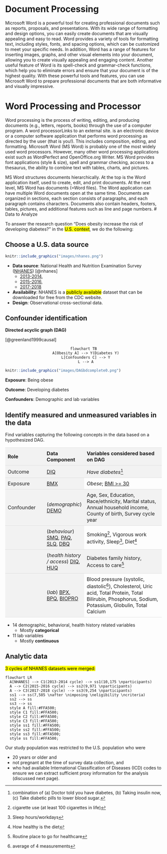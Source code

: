 # Document Processing

Microsoft Word is a powerful tool for creating professional documents such as reports, proposals, and presentations. With its wide range of formatting and design options, you can easily create documents that are visually appealing and easy to read. Word provides a variety of tools for formatting text, including styles, fonts, and spacing options, which can be customized to meet your specific needs. In addition, Word has a range of features for inserting images, graphs, and other visual elements into your document, allowing you to create visually appealing and engaging content. Another useful feature of Word is its spell-check and grammar-check functions, which help you to eliminate errors and ensure that your document is of the highest quality. With these powerful tools and features, you can use Microsoft Word to prepare professional documents that are both informative and visually impressive.

# Word Processing and Processor
Word processing is the process of writing, editing, and producing documents (e.g., letters, reports, books) through the use of a computer program. A word processorLinks to an external site. is an electronic device or a computer software application that performs word processing as directed by the user (that is you!). This includes composition, editing, and formatting. Microsoft Word (MS Word) is probably one of the most widely used word processors. However, many other word processing applications exist such as WordPerfect and OpenOffice.org Writer. MS Word provides font applications (style & size), spell and grammar checking, access to a thesaurus, the ability to combine text with tables, charts, and pictures.

MS Word structures documents hierarchically. At the top is the Word application itself, used to create, edit, and print documents. At the next level, MS Word has documents (=Word files). The Word application can have multiple Word documents open at the same time. Documents are organized in sections, each section consists of paragraphs, and each paragraph contains characters. Documents also contain headers, footers, tables, pictures, and additional features such as line and page numbers.
# Data to Analyze

To answer the research question "Does obesity increase the risk of developing diabetes?" in the <mark>U.S. context</mark>, we do the following:

## Choose a U.S. data source

```{r fig.cap="", echo=FALSE, out.width="100%", out.height="auto"}
knitr::include_graphics("images/nhanes.png")
```

::: column-margin
-   **Data source**: National Health and Nutrition Examination Survey ([NHANES](https://wwwn.cdc.gov/nchs/nhanes/)) [@nhanes]
    -   [2013-2014](https://wwwn.cdc.gov/nchs/nhanes/continuousnhanes/default.aspx?BeginYear=2013),
    -   [2015-2016](https://wwwn.cdc.gov/nchs/nhanes/continuousnhanes/default.aspx?BeginYear=2015),
    -   [2017-2018](https://wwwn.cdc.gov/nchs/nhanes/continuousnhanes/default.aspx?BeginYear=2017)
-   **Availability**: NHANES is a <mark>publicly available</mark> dataset that can be downloaded for free from the CDC website.
-   **Design**: Observational cross-sectional data.
:::

## Confounder identification

**Directed acyclic graph (DAG)**

::: column-margin
[@greenland1999causal]
:::

::: {style="text-align:center"}
```{mermaid}
flowchart TB
  A[Obesity A] --> Y(Diabetes Y)
  L[Confounders C] --> Y
  L --> A
```
:::

```{r fig.cap="Hypothesized Directed acyclic graph drawn based on analyst's best understanding of the literature", echo=FALSE, out.width="100%", out.height="auto"}
knitr::include_graphics("images/DAGbdcomplete0.png")
```

::: column-margin
**Exposure**: Being obese
:::

::: column-margin
**Outcome**: Developing diabetes
:::

::: column-margin
**Confounders**: Demographic and lab variables
:::

## Identify measured and unmeasured variables in the data

Find variables capturing the following concepts in the data based on a hypothesized DAG.

```{=html}
<style>
  table {
    border-collapse: collapse;
    width: 100%;
  }
  
  th, td {
    padding: 8px;
    text-align: left;
    border-bottom: 1px solid #ddd;
  }

  tr:nth-child(odd) {
    background-color: #f2f2f2;
  }

  tr:nth-child(even) td:nth-child(1),
  tr:nth-child(even) td:nth-child(2) {
    background-color: #f2f2f2;
  }
  
  th {
    border-top: 1px solid #ddd;
    border-bottom: 1px solid #ddd;
  }
</style>
```
| Role       | Data Component                                                                                                                                                                                                                                                   | Variables considered based on DAG                                                                                                                             |
|------------------|------------------|------------------------------------|
| Outcome    | [DIQ](https://wwwn.cdc.gov/nchs/nhanes/2017-2018/DIQ_J.htm)                                                                                                                                                                                                      | *Have diabetes*[^data-1]                                                                                                                                      |
| Exposure   | [BMX](https://wwwn.cdc.gov/nchs/nhanes/2017-2018/BMX_J.htm)                                                                                                                                                                                                      | *Obese*; [BMI \>= 30](https://www.cdc.gov/obesity/basics/adult-defining.html)                                                                                 |
| Confounder | (*demographic*) [DEMO](https://wwwn.cdc.gov/nchs/nhanes/2017-2018/DEMO_J.htm)                                                                                                                                                                                    | Age, Sex, Education, Race/ethnicity, Marital status, Annual household income, County of birth, Survey cycle year                                              |
|            | (*behaviour*) [SMQ](https://wwwn.cdc.gov/Nchs/Nhanes/2017-2018/SMQ_J.htm), [PAQ](https://wwwn.cdc.gov/nchs/nhanes/2017-2018/PAQ_J.htm), [SLQ](https://wwwn.cdc.gov/Nchs/Nhanes/2017-2018/SLQ_J.htm), [DBQ](https://wwwn.cdc.gov/Nchs/Nhanes/2017-2018/DBQ_J.htm) | Smoking[^data-2], Vigorous work activity, Sleep[^data-3], Diet[^data-4]                                                                                       |
|            | (*health history / access*) [DIQ](https://wwwn.cdc.gov/nchs/nhanes/2017-2018/DIQ_J.htm), [HUQ](https://wwwn.cdc.gov/Nchs/Nhanes/2017-2018/HUQ_J.htm)                                                                                                             | Diabetes family history, Access to care[^data-5]                                                                                                              |
|            | (*lab*) [BPX](https://wwwn.cdc.gov/nchs/nhanes/2017-2018/BPX_J.htm), [BPQ](https://wwwn.cdc.gov/Nchs/Nhanes/2017-2018/BPQ_J.htm), [BIOPRO](https://wwwn.cdc.gov/nchs/nhanes/2017-2018/BIOPRO_J.htm)                                                              | Blood pressure (systolic, diastolic[^data-6]), Cholesterol, Uric acid, Total Protein, Total Bilirubin, Phosphorus, Sodium, Potassium, Globulin, Total Calcium |

[^data-1]: combination of (a) Doctor told you have diabetes, (b) Taking insulin now, (c) Take diabetic pills to lower blood sugar.

[^data-2]: cigarette use (at least 100 cigarettes in life)

[^data-3]: Sleep hours/workdays

[^data-4]: How healthy is the diet

[^data-5]: Routine place to go for healthcare

[^data-6]: average of 4 measurements

::: column-margin
-   14 demographic, behavioral, health history related variables
    -   Mostly **categorical**
-   11 lab variables
    -   Mostly **continuous**
:::

## Analytic data

<mark>3 cycles of NHANES datasets were merged:</mark>

```{mermaid}
flowchart LR
  A[NHANES] --> C1(2013-2014 cycle) --> ss1(10,175 \nparticipants)
  A --> C2(2015-2016 cycle) --> ss2(9,971 \nparticipants)
  A --> C3(2017-2018 cycle) --> ss3(9,254 \nparticipants)
  ss1 --> ss(7,585 \nafter \nimposing \neligibility \ncriteria)
  ss2 --> ss
  ss3 --> ss
  style A fill:#FFA500;
  style C1 fill:#FFA500;
  style C2 fill:#FFA500;
  style C3 fill:#FFA500;
  style ss1 fill:#FFA500;
  style ss2 fill:#FFA500;
  style ss3 fill:#FFA500;
  style ss fill:#FFA500;
```

::: column-margin
Our study population was restricted to the U.S. population who were

-   20 years or older and
-   not pregnant at the time of survey data collection, and
-   who had available International Classification of Diseases (ICD) codes to ensure we can extract sufficient proxy information for the analysis (discussed next page).
:::
